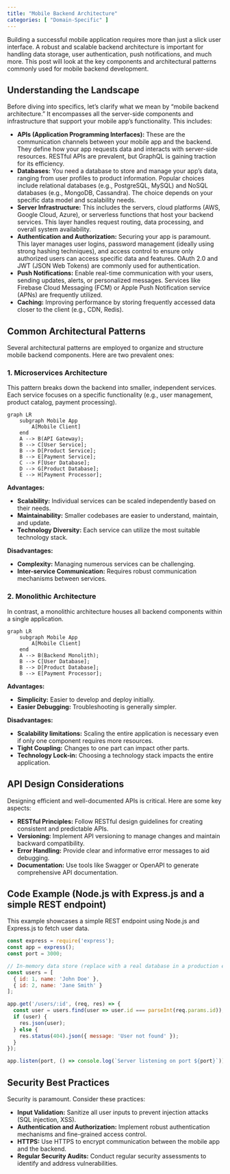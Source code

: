 ```yaml
---
title: "Mobile Backend Architecture"
categories: [ "Domain-Specific" ]
---
```



Building a successful mobile application requires more than just a slick user interface.  A robust and scalable backend architecture is important for handling data storage, user authentication, push notifications, and much more. This post will look at the key components and architectural patterns commonly used for mobile backend development.

## Understanding the Landscape

Before diving into specifics, let's clarify what we mean by "mobile backend architecture."  It encompasses all the server-side components and infrastructure that support your mobile app's functionality.  This includes:

* **APIs (Application Programming Interfaces):** These are the communication channels between your mobile app and the backend.  They define how your app requests data and interacts with server-side resources.  RESTful APIs are prevalent, but GraphQL is gaining traction for its efficiency.
* **Databases:**  You need a database to store and manage your app's data, ranging from user profiles to product information. Popular choices include relational databases (e.g., PostgreSQL, MySQL) and NoSQL databases (e.g., MongoDB, Cassandra). The choice depends on your specific data model and scalability needs.
* **Server Infrastructure:** This includes the servers, cloud platforms (AWS, Google Cloud, Azure), or serverless functions that host your backend services.  This layer handles request routing, data processing, and overall system availability.
* **Authentication and Authorization:** Securing your app is paramount. This layer manages user logins, password management (ideally using strong hashing techniques), and access control to ensure only authorized users can access specific data and features.  OAuth 2.0 and JWT (JSON Web Tokens) are commonly used for authentication.
* **Push Notifications:**  Enable real-time communication with your users, sending updates, alerts, or personalized messages.  Services like Firebase Cloud Messaging (FCM) or Apple Push Notification service (APNs) are frequently utilized.
* **Caching:**  Improving performance by storing frequently accessed data closer to the client (e.g., CDN, Redis).


## Common Architectural Patterns

Several architectural patterns are employed to organize and structure mobile backend components.  Here are two prevalent ones:

### 1. Microservices Architecture

This pattern breaks down the backend into smaller, independent services. Each service focuses on a specific functionality (e.g., user management, product catalog, payment processing).

```mermaid
graph LR
    subgraph Mobile App
        A[Mobile Client]
    end
    A --> B(API Gateway);
    B --> C[User Service];
    B --> D[Product Service];
    B --> E[Payment Service];
    C --> F[User Database];
    D --> G[Product Database];
    E --> H[Payment Processor];
```

**Advantages:**

* **Scalability:**  Individual services can be scaled independently based on their needs.
* **Maintainability:**  Smaller codebases are easier to understand, maintain, and update.
* **Technology Diversity:**  Each service can utilize the most suitable technology stack.

**Disadvantages:**

* **Complexity:**  Managing numerous services can be challenging.
* **Inter-service Communication:**  Requires robust communication mechanisms between services.


### 2. Monolithic Architecture

In contrast, a monolithic architecture houses all backend components within a single application.

```mermaid
graph LR
    subgraph Mobile App
        A[Mobile Client]
    end
    A --> B(Backend Monolith);
    B --> C[User Database];
    B --> D[Product Database];
    B --> E[Payment Processor];

```

**Advantages:**

* **Simplicity:**  Easier to develop and deploy initially.
* **Easier Debugging:**  Troubleshooting is generally simpler.

**Disadvantages:**

* **Scalability limitations:** Scaling the entire application is necessary even if only one component requires more resources.
* **Tight Coupling:** Changes to one part can impact other parts.
* **Technology Lock-in:**  Choosing a technology stack impacts the entire application.



## API Design Considerations

Designing efficient and well-documented APIs is critical.  Here are some key aspects:

* **RESTful Principles:** Follow RESTful design guidelines for creating consistent and predictable APIs.
* **Versioning:**  Implement API versioning to manage changes and maintain backward compatibility.
* **Error Handling:**  Provide clear and informative error messages to aid debugging.
* **Documentation:**  Use tools like Swagger or OpenAPI to generate comprehensive API documentation.


## Code Example (Node.js with Express.js and a simple REST endpoint)

This example showcases a simple REST endpoint using Node.js and Express.js to fetch user data.

```javascript
const express = require('express');
const app = express();
const port = 3000;

// In-memory data store (replace with a real database in a production environment)
const users = [
  { id: 1, name: 'John Doe' },
  { id: 2, name: 'Jane Smith' }
];

app.get('/users/:id', (req, res) => {
  const user = users.find(user => user.id === parseInt(req.params.id));
  if (user) {
    res.json(user);
  } else {
    res.status(404).json({ message: 'User not found' });
  }
});

app.listen(port, () => console.log(`Server listening on port ${port}`));
```


## Security Best Practices

Security is paramount.  Consider these practices:

* **Input Validation:**  Sanitize all user inputs to prevent injection attacks (SQL injection, XSS).
* **Authentication and Authorization:**  Implement robust authentication mechanisms and fine-grained access control.
* **HTTPS:**  Use HTTPS to encrypt communication between the mobile app and the backend.
* **Regular Security Audits:** Conduct regular security assessments to identify and address vulnerabilities.





